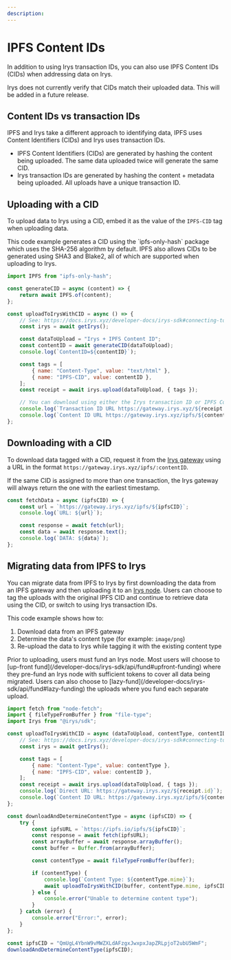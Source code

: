 ```yaml
---
description:
---
```



# IPFS Content IDs

In addition to using Irys transaction IDs, you can also use IPFS Content IDs (CIDs) when addressing data on Irys.

<Callout type="info" emoji="ℹ️">
	Irys does not currently verify that CIDs match their uploaded data. This will be added in a future release.
</Callout>

## Content IDs vs transaction IDs

IPFS and Irys take a different approach to identifying data, IPFS uses Content Identifiers (CIDs) and Irys uses transaction IDs.

-   IPFS Content Identifiers (CIDs) are generated by hashing the content being uploaded. The same data uploaded twice will generate the same CID.
-   Irys transaction IDs are generated by hashing the content + metadata being uploaded. All uploads have a unique transaction ID.

## Uploading with a CID

To upload data to Irys using a CID, embed it as the value of the `IPFS-CID` tag when uploading data.

<Callout type="info" emoji="ℹ️">
	This code example generates a CID using the `ipfs-only-hash` package which uses the SHA-256 algorithm by default.
	IPFS also allows CIDs to be generated using SHA3 and Blake2, all of which are supported when uploading to Irys.
</Callout>

```js
import IPFS from "ipfs-only-hash";

const generateCID = async (content) => {
	return await IPFS.of(content);
};

const uploadToIrysWithCID = async () => {
	// See: https://docs.irys.xyz/developer-docs/irys-sdk#connecting-to-a-node
	const irys = await getIrys();

	const dataToUpload = "Irys + IPFS Content ID";
	const contentID = await generateCID(dataToUpload);
	console.log(`ContentID=${contentID}`);

	const tags = [
		{ name: "Content-Type", value: "text/html" },
		{ name: "IPFS-CID", value: contentID },
	];
	const receipt = await irys.upload(dataToUpload, { tags });

	// You can download using either the Irys transaction ID or IPFS Content ID
	console.log(`Transaction ID URL https://gateway.irys.xyz/${receipt.id}`);
	console.log(`Content ID URL https://gateway.irys.xyz/ipfs/${contentID}`);
};
```

## Downloading with a CID

To download data tagged with a CID, request it from the [Irys gateway](/overview/gateways) using a URL in the format `https://gateway.irys.xyz/ipfs/:contentID`.

<Callout type="info" emoji="ℹ️">
	If the same CID is assigned to more than one transaction, the Irys gateway will always return the one with the
	earliest timestamp.
</Callout>

```js
const fetchData = async (ipfsCID) => {
	const url = `https://gateway.irys.xyz/ipfs/${ipfsCID}`;
	console.log(`URL: ${url}`);

	const response = await fetch(url);
	const data = await response.text();
	console.log(`DATA: ${data}`);
};
```

## Migrating data from IPFS to Irys

You can migrate data from IPFS to Irys by first downloading the data from an IPFS gateway and then uploading it to an [Irys node](/overview/nodes). Users can choose to tag the uploads with the original IPFS CID and continue to retrieve data using the CID, or switch to using Irys transaction IDs.

This code example shows how to:

1. Download data from an IPFS gateway
2. Determine the data's content type (for example: `image/png`)
3. Re-upload the data to Irys while tagging it with the existing content type

<Callout type="info" emoji="ℹ️">
	Prior to uploading, users must fund an Irys node. Most users will choose to [up-front
	fund](/developer-docs/irys-sdk/api/fund#upfront-funding) where they pre-fund an Irys node with sufficient tokens to
	cover all data being migrated. Users can also choose to [lazy-fund](/developer-docs/irys-sdk/api/fund#lazy-funding)
	the uploads where you fund each separate upload.
</Callout>

```js
import fetch from "node-fetch";
import { fileTypeFromBuffer } from "file-type";
import Irys from "@irys/sdk";

const uploadToIrysWithCID = async (dataToUpload, contentType, contentID) => {
	// See: https://docs.irys.xyz/developer-docs/irys-sdk#connecting-to-a-node
	const irys = await getIrys();

	const tags = [
		{ name: "Content-Type", value: contentType },
		{ name: "IPFS-CID", value: contentID },
	];
	const receipt = await irys.upload(dataToUpload, { tags });
	console.log(`Direct URL: https://gateway.irys.xyz/${receipt.id}`);
	console.log(`Content ID URL: https://gateway.irys.xyz/ipfs/${contentID}`);
};

const downloadAndDetermineContentType = async (ipfsCID) => {
	try {
		const ipfsURL = `https://ipfs.io/ipfs/${ipfsCID}`;
		const response = await fetch(ipfsURL);
		const arrayBuffer = await response.arrayBuffer();
		const buffer = Buffer.from(arrayBuffer);

		const contentType = await fileTypeFromBuffer(buffer);

		if (contentType) {
			console.log(`Content Type: ${contentType.mime}`);
			await uploadToIrysWithCID(buffer, contentType.mime, ipfsCID);
		} else {
			console.error("Unable to determine content type");
		}
	} catch (error) {
		console.error("Error:", error);
	}
};

const ipfsCID = "QmUgL4YbnW9vMWZXLdAFzgxJwxpxJapZRLpjoT2ubU5WmF";
downloadAndDetermineContentType(ipfsCID);
```
